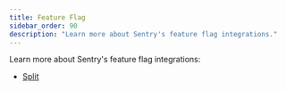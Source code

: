 ```yaml
---
title: Feature Flag
sidebar_order: 90
description: "Learn more about Sentry's feature flag integrations."
---
```


Learn more about Sentry's feature flag integrations:

- [Split](/product/integrations/feature-flag/split/)
